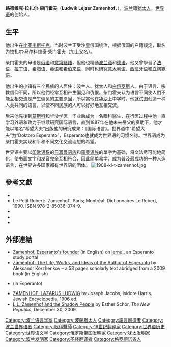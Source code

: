 {{Infobox person
| name = 路德维克·拉扎尔·柴门霍夫<br>L. L. Zamenhof
| signature = Zamenhof subskribo.svg
| image = LLZ 1904.jpg
| size = 100px
| known_for = [[世界语|世界语]]创建者
| ethnicity = 波兰[[犹太人|犹太人]]<ref name="news.nationalgeographic.com.au">Ker Than, [http://news.nationalgeographic.com/news/2009/12/091215-ll-zamenhof-google-doodle-esperanto-150th-birthday.html "L.L. Zamenhof: Who He Was, Why He's on Google"] {{Wayback|url=http://news.nationalgeographic.com/news/2009/12/091215-ll-zamenhof-google-doodle-esperanto-150th-birthday.html |date=20171017211223 }}, ''National Geographic'', 15 December 2009.</ref>
| caption = 
| nationality = {{RUS}}
| birth_date = {{birth date|1859|12|15|df=y}}
| birth_place = {{flagicon|Russia}} [[俄罗斯帝国|俄罗斯帝国]][[比亚韦斯托克|比亚韦斯托克]]<br>（现属波兰）
| death_date = {{death date and age|1917|4|14|1859|12|15|df=y}}
| birth_name = Ludwik Lejzer Zamenhof
| death_place = {{flagicon|Poland}} [[波兰王国_(1916–1918)|波蘭王國]][[华沙|华沙]]
| spouse = Klara Zamenhof
| children = [[Adam_Zamenhof|Adam]], Sofia and [[Lidia_Zamenhof|Lidia]]
}}

'''路德维克·拉扎尔·柴门霍夫'''（'''Ludwik Lejzer Zamenhof'''，{{bd|1859年|12月15日|1917年|4月14日|catIdx=Z}}），[[波兰|波兰]]籍[[犹太人|犹太人]]，[[世界语|世界语]]的创始人。

== 生平 ==
他出生在[[比亚韦斯托克|比亚韦斯托克]]，当时波兰正受沙皇俄国统治，根据俄国的户籍规定，取名为拉扎尔·马尔科维奇·柴门霍夫（加上父名）。

柴门霍夫的母语是[[俄语|俄语]]和[[意第緒語|意第緒語]]，但他也精通[[波兰语|波兰语]]和[[德语|德语]]，他又曾學習了[[法语|法语]]、[[拉丁语|拉丁语]]、[[希腊语|希腊语]]、[[英语|英语]]和[[希伯来语|希伯来语]]，同时也研究[[意大利语|意大利语]]、[[西班牙语|西班牙语]]和[[立陶宛语|立陶宛语]]。

他出生的小镇有三个民族的人居住：波兰人、犹太人和[[白俄罗斯|白俄罗斯]]人。由于语言、宗教信仰不同，所以他們经常互相产生偏见和仇恨。柴门霍夫认为语言不同使人們不能互相交流是产生偏见的主要原因，所以當他在[[华沙|华沙]]上中学时，他就试图创造一种人类共同的语言，以使不同民族的人可以好好地互相交流。

后来他先後到[[莫斯科|莫斯科]]和华沙学医，毕业后成为一名眼科醫生，在行医过程中他一直学习外语和致力于继续研究国际语言，直到1887年在他未来岳父的资助下，他才能以笔名“希望大夫”出版他的研究成果：《国际语言》。世界语中“希望大夫”为“Doktoro Esperanto”，Esperanto也就成为世界语的习惯名称。世界语成为柴门霍夫实现和平和不同文化交流理想的希望。

世界语主要以[[印欧语系|印欧语系]]的[[日耳曼语族|日耳曼语族]]和[[羅曼语族|羅曼语族]]的單字为基础，将文法尽可能地简化，使书面文字和发音完全互相符合，因此简单易学，成为普及最成功的一种人造语言，在世界许多国家都有世界语的团体。
[[File:1908-kl-t-zamenhof.jpg|thumb]]
{{Esperanto|expanded=History}}

== 參考文獻 ==
{{reflist}}
{{refbegin}}
* {{Cite encyclopedia
 | last = Elwood | first = Ann
 | title = Toward a Universal Language | encyclopedia= The Peoples Almanac
 | location = Garden City NY | publisher = Doubleday and Company | year = 1975 | isbn = 0-385-04060-1
}}
* Le Petit Robert: 'Zamenhof'. Paris; Montréal: Dictionnaires Le Robert, 1990. ISBN 978-2-85036-074-9.
* {{Cite book
 | last = Schmadel | first = Lutz D
 | title = Dictionary of Minor Planet Names | url = https://archive.org/details/dictionaryofmino0000schm | edition =2
 | location = Berlin; New York | publisher = Springer-Verlag | year = 1993 | isbn = 3-540-66292-8
}}
* {{Cite journal | url=http://www.ima.org.il/imaj/ar07may-2.pdf | format=PDF | last=Wincewicz | first=A | coauthors=M. Sulkowska; S. Sulkowski | year=2007 | pmid=17591370 | title=To heal the mind's eye of hate--Dr. Ludwik Zamenhof | volume=9 | issue=5 | journal=Isr Med Assoc J | pages=352–4 | deadurl=yes | archiveurl=https://web.archive.org/web/20081031103037/http://www.ima.org.il/imaj/ar07may-2.pdf | archivedate=2008年10月31日 | df= | access-date=2012年7月30日 }}
* {{Cite book
 | last = Korĵenkov | first = Aleksander
 | title = Homarano : La vivo, verkoj kaj ideoj de d-ro L.L.Zamenhof | edition =1
 | location = Kaliningrad; Kaunas | publisher = Sezonoj; Litova Esperanto-Asocio | year = 2009
 | isbn = 978-609-95087-0-2 | pages=320
}}
{{refend}}

== 外部連結 ==
{{Sister project links|wikt=zamenhofa|commons=Ludwik Lejzer Zamenhof|s=Author:Ludwik Lejzer Zamenhof|q=Ludoviko Lazaro Zamenhof|v=no|n=no|b=no}}

* [https://web.archive.org/web/20091220071153/http://en.lernu.net/biblioteko/pri_esperanto/zamenhof/index.php Zamenhof, Esperanto's founder] (in English) on [[lernu!|lernu!]], an Esperanto study portal
* [https://web.archive.org/web/20120222093109/http://www.esperantic.org/dosieroj/file/LLZ-Bio-En(1).pdf Zamenhof: The Life, Works, and Ideas of the Author of Esperanto] by Aleksandr Korzhenkov – a 53 pages scholarly text abridged from a 2009 book (in English)
* {{gutenberg author| id=L.+L.+Zamenhof | name=L. L. Zamenhof}} (in Esperanto)
* [http://www.jewishencyclopedia.com/view.jsp?artid=20&letter=Z ZAMENHOF, LAZARUS LUDWIG] {{Wayback|url=http://www.jewishencyclopedia.com/view.jsp?artid=20&letter=Z |date=20111013065626 }} by Joseph Jacobs, Isidore Harris. Jewish Encyclopedia, 1906 ed.
* [http://www.tnr.com/print/article/books-and-arts/ll-zamenhof-and-the-shadow-people L.L. Zamenhof and the Shadow People] {{Wayback|url=http://www.tnr.com/print/article/books-and-arts/ll-zamenhof-and-the-shadow-people |date=20120101031936 }} by Esther Schor, ''The New Republic'', December 30, 2009

{{Commons|Ludwik Lejzer Zamenhof}}
{{Wikiquote}}

{{Authority control}}

{{DEFAULTSORT:Zamenhof, L. L.}}
[[Category:波兰语言学家|Category:波兰语言学家]]
[[Category:波蘭猶太人|Category:波蘭猶太人]]
[[Category:語言創造者|Category:語言創造者]]
[[Category:波兰世界语者|Category:波兰世界语者]]
[[Category:眼科醫師|Category:眼科醫師]]
[[Category:19世纪翻译家|Category:19世纪翻译家]]
[[Category:世界语历史|Category:世界语历史]]
[[Category:世界语文学|Category:世界语文学]]
[[Category:俄罗斯帝国发明家|Category:俄罗斯帝国发明家]]
[[Category:犹太发明家|Category:犹太发明家]]
[[Category:波兰发明家|Category:波兰发明家]]
[[Category:圣经翻译者|Category:圣经翻译者]]
[[Category:格罗德诺省人|Category:格罗德诺省人]]